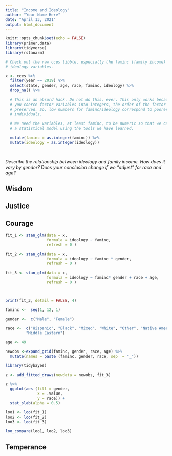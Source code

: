 ```yaml
---
title: "Income and Ideology"
author: "Your Name Here"
date: "April 13, 2021"
output: html_document
---
```


```r
knitr::opts_chunk$set(echo = FALSE)
library(primer.data)
library(tidyverse)
library(rstanarm)

# Check out the raw cces tibble, especially the faminc (family income) and
# ideology variables.

x <- cces %>% 
  filter(year == 2019) %>% 
  select(state, gender, age, race, faminc, ideology) %>% 
  drop_na() %>% 
  
  # This is an absurd hack. Do not do this, ever. This only works because, if
  # you coerce factor variables into integers, the order of the factor levels is
  # preserved. So, low numbers for faminc/ideology correspond to poorer/liberal
  # individuals.
  
  # We need the variables, at least faminc, to be numeric so that we can create
  # a statistical model using the tools we have learned.
  
  mutate(faminc = as.integer(faminc)) %>% 
  mutate(ideology = as.integer(ideology))

  
```


*Describe the relationship between ideology and family income. How does it vary
by gender? Does your conclusion change if we "adjust" for race and age?*


## Wisdom


## Justice


## Courage
```r
fit_1 <- stan_glm(data = x,
                  formula = ideology ~ faminc,
                  refresh = 0 )

fit_2 <- stan_glm(data = x,
                  formula = ideology ~ faminc * gender,
                  refresh = 0 )

fit_3 <- stan_glm(data = x,
                  formula = ideology ~ faminc* gender + race + age,
                  refresh = 0 )



print(fit_3, detail = FALSE, 4)
```
```r
faminc <-  seq(1, 12, 1)

gender <-  c("Male", "Female")

race <-  c("Hispanic", "Black", "Mixed", "White", "Other", "Native American",
         "Middle Eastern")

age <- 49

newobs <-expand_grid(faminc, gender, race, age) %>%
  mutate(names = paste (faminc, gender, race, sep  = "_"))

library(tidybayes)

z <- add_fitted_draws(newdata = newobs, fit_3)

z %>%
  ggplot(aes (fill = gender,
              x = .value,
              y = race)) +
  stat_slab(alpha = 0.5)

```


```r
loo1 <- loo(fit_1)
loo2 <- loo(fit_2)
loo3 <- loo(fit_3)

loo_compare(loo1, loo2, loo3)
```


## Temperance

